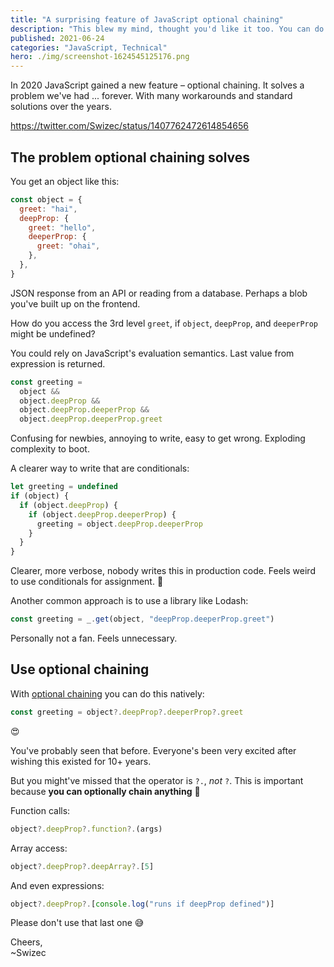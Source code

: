 ```yaml
---
title: "A surprising feature of JavaScript optional chaining"
description: "This blew my mind, thought you'd like it too. You can do more with ?. than you thought."
published: 2021-06-24
categories: "JavaScript, Technical"
hero: ./img/screenshot-1624545125176.png
---
```


In 2020 JavaScript gained a new feature – optional chaining. It solves a problem we've had ... forever. With many workarounds and standard solutions over the years.

https://twitter.com/Swizec/status/1407762472614854656

## The problem optional chaining solves

You get an object like this:

```javascript
const object = {
  greet: "hai",
  deepProp: {
    greet: "hello",
    deeperProp: {
      greet: "ohai",
    },
  },
}
```

JSON response from an API or reading from a database. Perhaps a blob you've built up on the frontend.

How do you access the 3rd level `greet`, if `object`, `deepProp`, and `deeperProp` might be undefined?

You could rely on JavaScript's evaluation semantics. Last value from expression is returned.

```javascript
const greeting =
  object &&
  object.deepProp &&
  object.deepProp.deeperProp &&
  object.deepProp.deeperProp.greet
```

Confusing for newbies, annoying to write, easy to get wrong. Exploding complexity to boot.

A clearer way to write that are conditionals:

```javascript
let greeting = undefined
if (object) {
  if (object.deepProp) {
    if (object.deepProp.deeperProp) {
      greeting = object.deepProp.deeperProp
    }
  }
}
```

Clearer, more verbose, nobody writes this in production code. Feels weird to use conditionals for assignment. 🤷

Another common approach is to use a library like Lodash:

```javascript
const greeting = _.get(object, "deepProp.deeperProp.greet")
```

Personally not a fan. Feels unnecessary.

## Use optional chaining

With [optional chaining](https://developer.mozilla.org/en-US/docs/Web/JavaScript/Reference/Operators/Optional_chaining) you can do this natively:

```javascript
const greeting = object?.deepProp?.deeperProp?.greet
```

😍

You've probably seen that before. Everyone's been very excited after wishing this existed for 10+ years.

But you might've missed that the operator is `?.`, _not_ `?`. This is important because **you can optionally chain anything** 🤯

Function calls:

```javascript
object?.deepProp?.function?.(args)
```

Array access:

```javascript
object?.deepProp?.deepArray?.[5]
```

And even expressions:

```javascript
object?.deepProp?.[console.log("runs if deepProp defined")]
```

Please don't use that last one 😅

Cheers,<br/>
~Swizec
